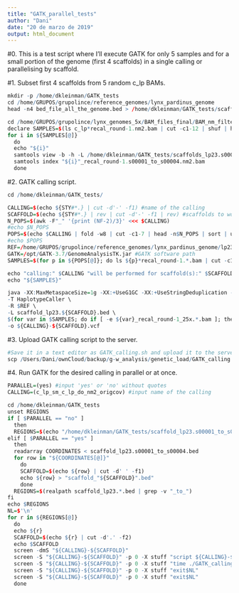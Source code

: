 ```yaml
---
title: "GATK_parallel_tests"
author: "Dani"
date: "20 de marzo de 2019"
output: html_document
---
```


#0. This is a test script where I'll execute GATK for only 5 samples and for a small portion of the genome (first 4 scaffolds) in a single calling or parallelising by scaffold.

#1. Subset first 4 scaffolds from 5 random c_lp BAMs.
```r

mkdir -p /home/dkleinman/GATK_tests
cd /home/GRUPOS/grupolince/reference_genomes/lynx_pardinus_genome
head -n4 bed_file_all_the_genome.bed > /home/dkleinman/GATK_tests/scaffolds_lp23.s00001_to_s00004.bed

cd /home/GRUPOS/grupolince/lynx_genomes_5x/BAM_files_final/BAM_nm_filtered
declare SAMPLES=$(ls c_lp*recal_round-1.nm2.bam | cut -c1-12 | shuf | head -n5)
for i in ${SAMPLES[@]}
  do
  echo "${i}"
  samtools view -b -h -L /home/dkleinman/GATK_tests/scaffolds_lp23.s00001_to_s00004.bed "${i}"_recal_round-1.nm2.bam > /home/dkleinman/GATK_tests/"${i}"_recal_round-1.s00001_to_s00004.nm2.bam
  samtools index "${i}"_recal_round-1.s00001_to_s00004.nm2.bam
  done

```

#2. GATK calling script.
```r

cd /home/dkleinman/GATK_tests/

CALLING=$(echo ${STY#*.} | cut -d'-' -f1) #name of the calling
SCAFFOLD=$(echo ${STY#*.} | rev | cut -d'-' -f1 | rev) #scaffolds to work with
N_POPS=$(awk -F"_" '{print (NF-2)/3}' <<< $CALLING)
#echo $N_POPS
POPS=$(echo $CALLING | fold -w8 | cut -c1-7 | head -n$N_POPS | sort | uniq)
#echo $POPS
REF=/home/GRUPOS/grupolince/reference_genomes/lynx_pardinus_genome/lp23.fa #path to reference genome
GATK=/opt/GATK-3.7/GenomeAnalysisTK.jar #GATK software path
SAMPLES=$(for p in ${POPS[@]}; do ls ${p}*recal_round-1.*.bam | cut -c1-12 | sort | uniq; done)

echo "calling:" $CALLING "will be performed for scaffold(s):" $SCAFFOLD "and for sample(s):"
echo "${SAMPLES}"

java -XX:MaxMetaspaceSize=1g -XX:+UseG1GC -XX:+UseStringDeduplication -jar $GATK \
-T HaplotypeCaller \
-R $REF \
-L scaffold_lp23.${SCAFFOLD}.bed \
$(for var in $SAMPLES; do if [ -e ${var}_recal_round-1_25x.*.bam ]; then echo -I ${var}_recal_round-1_25x.*.bam" "; else echo -I ${var}_recal_round-1.*.bam" "; fi; done) \
-o ${CALLING}-${SCAFFOLD}.vcf

```

#3. Upload GATK calling script to the server.
```r

#Save it in a text editor as GATK_calling.sh and upload it to the server:
scp /Users/Dani/ownCloud/backup/g-w_analysis/genetic_load/GATK_calling.sh dkleinman@genomics-b.ebd.csic.es:/home/dkleinman/GATK_tests

```

#4. Run GATK for the desired calling in parallel or at once.
```r

PARALLEL=(yes) #input 'yes' or 'no' without quotes
CALLING=(c_lp_sm_c_lp_do_nm2_origcov) #input name of the calling

cd /home/dkleinman/GATK_tests
unset REGIONS
if [ $PARALLEL == "no" ]
  then
  REGIONS=$(echo "/home/dkleinman/GATK_tests/scaffold_lp23.s00001_to_s00004.bed")
elif [ $PARALLEL == "yes" ]
  then
  readarray COORDINATES < scaffold_lp23.s00001_to_s00004.bed
  for row in "${COORDINATES[@]}"
    do
    SCAFFOLD=$(echo ${row} | cut -d' ' -f1)
    echo ${row} > "scaffold_"${SCAFFOLD}".bed"
    done
  REGIONS=$(realpath scaffold_lp23.*.bed | grep -v "_to_")
fi
echo $REGIONS
NL=$'\n'
for r in ${REGIONS[@]}
  do
  echo ${r}
  SCAFFOLD=$(echo ${r} | cut -d'.' -f2)
  echo $SCAFFOLD
  screen -dmS "${CALLING}-${SCAFFOLD}"
  screen -S "${CALLING}-${SCAFFOLD}" -p 0 -X stuff "script ${CALLING}-${SCAFFOLD}.log$NL"
  screen -S "${CALLING}-${SCAFFOLD}" -p 0 -X stuff "time ./GATK_calling.sh; exec bash$NL"
  screen -S "${CALLING}-${SCAFFOLD}" -p 0 -X stuff "exit$NL"
  screen -S "${CALLING}-${SCAFFOLD}" -p 0 -X stuff "exit$NL"
  done

```
